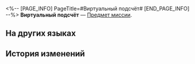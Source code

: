 <%-- [PAGE_INFO]
PageTitle=#Виртуальный подсчёт#
[END_PAGE_INFO] --%>
{{Предмет Инфобокс
|id          = 149988
|Изображение = Предмет Виртуальный подсчёт.png
|Тип         = Предмет миссии
|Инвентарь   = 
|Редкость    = 1
|Эффект      = 
|Описание    = 
}}
'''Виртуальный подсчёт''' — [[Предмет миссии]].

==На других языках==
{{На других языках
|en   = Simulated Calculation
|zhs  = 模拟算法
|zht  = 模擬演算法
|ja   = 模擬アルゴリズム
|ko   = 시뮬레이션 알고리즘
|es   = Algoritmo simulado
|fr   = Calcul simulé
|ru   = Виртуальный подсчёт
|th   = อัลกอริทึมจำลอง
|vi   = Thuật Toán Mô Phỏng
|de   = Simulierte Berechnung
|id   = Kalkulasi Simulasi
|pt   = Cálculo Simulado
}}

==История изменений==
{{История изменений|3.5}}